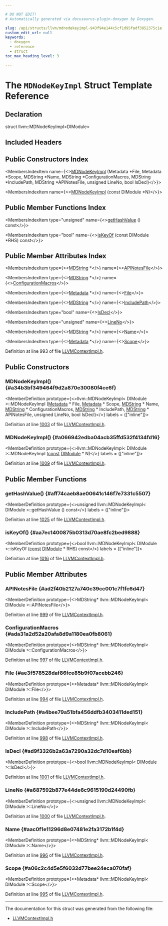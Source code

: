 ```yaml
---

# DO NOT EDIT!
# Automatically generated via docusaurus-plugin-doxygen by Doxygen.

slug: /api/structs/llvm/mdnodekeyimpl-943f94e144c5cf1d95fadf3852375c1e
custom_edit_url: null
keywords:
  - doxygen
  - reference
  - struct
toc_max_heading_level: 3

---
```





# The `MDNodeKeyImpl` Struct Template Reference

<DoxygenPage pluginConfig={pluginConfig}>



## Declaration

<CodeBlock>struct llvm::MDNodeKeyImpl&lt;DIModule&gt;</CodeBlock>

## Included Headers

<IncludesList>
<IncludesListItem
  filePath="IR/LLVMContextImpl.h"
  permalink="/docs/api/files/lib/lib/ir/llvmcontextimpl-h"
  isLocal="true" />
</IncludesList>

## Public Constructors Index

<MembersIndex>

<MembersIndexItem
  name={<><a href="#a34b3bf349464f9d2a870e30080f4ce6f">MDNodeKeyImpl</a> (Metadata &#42;File, Metadata &#42;Scope, MDString &#42;Name, MDString &#42;ConfigurationMacros, MDString &#42;IncludePath, MDString &#42;APINotesFile, unsigned LineNo, bool IsDecl)</>}>
</MembersIndexItem>

<MembersIndexItem
  name={<><a href="#a066942edba04acb35ffd532f4134fd16">MDNodeKeyImpl</a> (const DIModule &#42;N)</>}>
</MembersIndexItem>

</MembersIndex>

## Public Member Functions Index

<MembersIndex>

<MembersIndexItem
  type="unsigned"
  name={<><a href="#aff74caeb8ae00641c146f7e7331c5507">getHashValue</a> () const</>}>
</MembersIndexItem>

<MembersIndexItem
  type="bool"
  name={<><a href="#aa7ec1400875b0313d70ae8fc2bed9888">isKeyOf</a> (const DIModule &#42;RHS) const</>}>
</MembersIndexItem>

</MembersIndex>

## Public Member Attributes Index

<MembersIndex>

<MembersIndexItem
  type={<><a href="/docs/api/classes/llvm/mdstring">MDString</a> &#42;</>}
  name={<><a href="#ad2f40b2127a740c39cc001c7f1fc6d47">APINotesFile</a></>}>
</MembersIndexItem>

<MembersIndexItem
  type={<><a href="/docs/api/classes/llvm/mdstring">MDString</a> &#42;</>}
  name={<><a href="#ada31a2d52a20afa8d9a1180ea0fb8061">ConfigurationMacros</a></>}>
</MembersIndexItem>

<MembersIndexItem
  type={<><a href="/docs/api/classes/llvm/metadata">Metadata</a> &#42;</>}
  name={<><a href="#ae3f578528daf86fce85b9f07acebb246">File</a></>}>
</MembersIndexItem>

<MembersIndexItem
  type={<><a href="/docs/api/classes/llvm/mdstring">MDString</a> &#42;</>}
  name={<><a href="#a4bee79a51bfa456ddfb3403411ded151">IncludePath</a></>}>
</MembersIndexItem>

<MembersIndexItem
  type="bool"
  name={<><a href="#ad9f3326b2a63a7290a32dc7d10eaf6bb">IsDecl</a></>}>
</MembersIndexItem>

<MembersIndexItem
  type="unsigned"
  name={<><a href="#a687592b877e44de6c9615190d24490fb">LineNo</a></>}>
</MembersIndexItem>

<MembersIndexItem
  type={<><a href="/docs/api/classes/llvm/mdstring">MDString</a> &#42;</>}
  name={<><a href="#aac0f1e11296d8e07481e2fa3172b1f4d">Name</a></>}>
</MembersIndexItem>

<MembersIndexItem
  type={<><a href="/docs/api/classes/llvm/metadata">Metadata</a> &#42;</>}
  name={<><a href="#a06c2c4d5e5f6032d77bee24eca070faf">Scope</a></>}>
</MembersIndexItem>

</MembersIndex>


Definition at line 993 of file <a href="/docs/api/files/lib/lib/ir/llvmcontextimpl-h">LLVMContextImpl.h</a>.

<SectionDefinition>

## Public Constructors

### MDNodeKeyImpl() {#a34b3bf349464f9d2a870e30080f4ce6f}

<MemberDefinition
  prototype={<>llvm::MDNodeKeyImpl&lt; DIModule &gt;::MDNodeKeyImpl (<a href="/docs/api/classes/llvm/metadata">Metadata</a> &#42; File, <a href="/docs/api/classes/llvm/metadata">Metadata</a> &#42; Scope, <a href="/docs/api/classes/llvm/mdstring">MDString</a> &#42; Name, <a href="/docs/api/classes/llvm/mdstring">MDString</a> &#42; ConfigurationMacros, <a href="/docs/api/classes/llvm/mdstring">MDString</a> &#42; IncludePath, <a href="/docs/api/classes/llvm/mdstring">MDString</a> &#42; APINotesFile, unsigned LineNo, bool IsDecl)</>}
  labels = {["inline"]}>

Definition at line <a href="/docs/api/files/lib/lib/ir/llvmcontextimpl-h/#l01003">1003</a> of file <a href="/docs/api/files/lib/lib/ir/llvmcontextimpl-h">LLVMContextImpl.h</a>.
</MemberDefinition>

### MDNodeKeyImpl() {#a066942edba04acb35ffd532f4134fd16}

<MemberDefinition
  prototype={<>llvm::MDNodeKeyImpl&lt; DIModule &gt;::MDNodeKeyImpl (<a href="/docs/api/files/lib/lib/target/lib/target/aarch64/aarch64promoteconstant-cpp/#a90f8350fecae261c25be85d38b451bff">const</a> <a href="/docs/api/classes/llvm/dimodule">DIModule</a> &#42; N)</>}
  labels = {["inline"]}>

Definition at line <a href="/docs/api/files/lib/lib/ir/llvmcontextimpl-h/#l01009">1009</a> of file <a href="/docs/api/files/lib/lib/ir/llvmcontextimpl-h">LLVMContextImpl.h</a>.
</MemberDefinition>

</SectionDefinition>

<SectionDefinition>

## Public Member Functions

### getHashValue() {#aff74caeb8ae00641c146f7e7331c5507}

<MemberDefinition
  prototype={<>unsigned llvm::MDNodeKeyImpl&lt; DIModule &gt;::getHashValue () const</>}
  labels = {["inline"]}>

Definition at line <a href="/docs/api/files/lib/lib/ir/llvmcontextimpl-h/#l01025">1025</a> of file <a href="/docs/api/files/lib/lib/ir/llvmcontextimpl-h">LLVMContextImpl.h</a>.
</MemberDefinition>

### isKeyOf() {#aa7ec1400875b0313d70ae8fc2bed9888}

<MemberDefinition
  prototype={<>bool llvm::MDNodeKeyImpl&lt; DIModule &gt;::isKeyOf (<a href="/docs/api/files/lib/lib/target/lib/target/aarch64/aarch64promoteconstant-cpp/#a90f8350fecae261c25be85d38b451bff">const</a> <a href="/docs/api/classes/llvm/dimodule">DIModule</a> &#42; RHS) const</>}
  labels = {["inline"]}>

Definition at line <a href="/docs/api/files/lib/lib/ir/llvmcontextimpl-h/#l01016">1016</a> of file <a href="/docs/api/files/lib/lib/ir/llvmcontextimpl-h">LLVMContextImpl.h</a>.
</MemberDefinition>

</SectionDefinition>

<SectionDefinition>

## Public Member Attributes

### APINotesFile {#ad2f40b2127a740c39cc001c7f1fc6d47}

<MemberDefinition
  prototype={<>MDString&#42; llvm::MDNodeKeyImpl&lt; DIModule &gt;::APINotesFile</>}>

Definition at line <a href="/docs/api/files/lib/lib/ir/llvmcontextimpl-h/#l00999">999</a> of file <a href="/docs/api/files/lib/lib/ir/llvmcontextimpl-h">LLVMContextImpl.h</a>.
</MemberDefinition>

### ConfigurationMacros {#ada31a2d52a20afa8d9a1180ea0fb8061}

<MemberDefinition
  prototype={<>MDString&#42; llvm::MDNodeKeyImpl&lt; DIModule &gt;::ConfigurationMacros</>}>

Definition at line <a href="/docs/api/files/lib/lib/ir/llvmcontextimpl-h/#l00997">997</a> of file <a href="/docs/api/files/lib/lib/ir/llvmcontextimpl-h">LLVMContextImpl.h</a>.
</MemberDefinition>

### File {#ae3f578528daf86fce85b9f07acebb246}

<MemberDefinition
  prototype={<>Metadata&#42; llvm::MDNodeKeyImpl&lt; DIModule &gt;::File</>}>

Definition at line <a href="/docs/api/files/lib/lib/ir/llvmcontextimpl-h/#l00994">994</a> of file <a href="/docs/api/files/lib/lib/ir/llvmcontextimpl-h">LLVMContextImpl.h</a>.
</MemberDefinition>

### IncludePath {#a4bee79a51bfa456ddfb3403411ded151}

<MemberDefinition
  prototype={<>MDString&#42; llvm::MDNodeKeyImpl&lt; DIModule &gt;::IncludePath</>}>

Definition at line <a href="/docs/api/files/lib/lib/ir/llvmcontextimpl-h/#l00998">998</a> of file <a href="/docs/api/files/lib/lib/ir/llvmcontextimpl-h">LLVMContextImpl.h</a>.
</MemberDefinition>

### IsDecl {#ad9f3326b2a63a7290a32dc7d10eaf6bb}

<MemberDefinition
  prototype={<>bool llvm::MDNodeKeyImpl&lt; DIModule &gt;::IsDecl</>}>

Definition at line <a href="/docs/api/files/lib/lib/ir/llvmcontextimpl-h/#l01001">1001</a> of file <a href="/docs/api/files/lib/lib/ir/llvmcontextimpl-h">LLVMContextImpl.h</a>.
</MemberDefinition>

### LineNo {#a687592b877e44de6c9615190d24490fb}

<MemberDefinition
  prototype={<>unsigned llvm::MDNodeKeyImpl&lt; DIModule &gt;::LineNo</>}>

Definition at line <a href="/docs/api/files/lib/lib/ir/llvmcontextimpl-h/#l01000">1000</a> of file <a href="/docs/api/files/lib/lib/ir/llvmcontextimpl-h">LLVMContextImpl.h</a>.
</MemberDefinition>

### Name {#aac0f1e11296d8e07481e2fa3172b1f4d}

<MemberDefinition
  prototype={<>MDString&#42; llvm::MDNodeKeyImpl&lt; DIModule &gt;::Name</>}>

Definition at line <a href="/docs/api/files/lib/lib/ir/llvmcontextimpl-h/#l00996">996</a> of file <a href="/docs/api/files/lib/lib/ir/llvmcontextimpl-h">LLVMContextImpl.h</a>.
</MemberDefinition>

### Scope {#a06c2c4d5e5f6032d77bee24eca070faf}

<MemberDefinition
  prototype={<>Metadata&#42; llvm::MDNodeKeyImpl&lt; DIModule &gt;::Scope</>}>

Definition at line <a href="/docs/api/files/lib/lib/ir/llvmcontextimpl-h/#l00995">995</a> of file <a href="/docs/api/files/lib/lib/ir/llvmcontextimpl-h">LLVMContextImpl.h</a>.
</MemberDefinition>

</SectionDefinition>

<hr/>

The documentation for this struct was generated from the following file:

<ul>
<li><a href="/docs/api/files/lib/lib/ir/llvmcontextimpl-h">LLVMContextImpl.h</a></li>
</ul>

</DoxygenPage>
